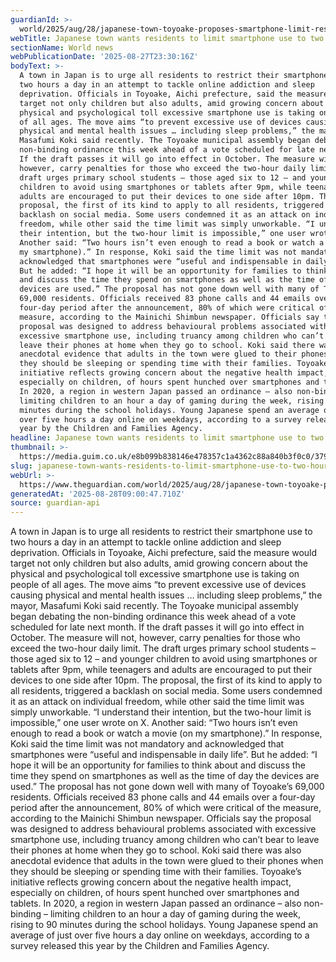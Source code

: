 ```yaml
---
guardianId: >-
  world/2025/aug/28/japanese-town-toyoake-proposes-smartphone-limit-residents-two-hours-day
webTitle: Japanese town wants residents to limit smartphone use to two hours a day
sectionName: World news
webPublicationDate: '2025-08-27T23:30:16Z'
bodyText: >-
  A town in Japan is to urge all residents to restrict their smartphone use to
  two hours a day in an attempt to tackle online addiction and sleep
  deprivation. Officials in Toyoake, Aichi prefecture, said the measure would
  target not only children but also adults, amid growing concern about the
  physical and psychological toll excessive smartphone use is taking on people
  of all ages. The move aims “to prevent excessive use of devices causing
  physical and mental health issues … including sleep problems,” the mayor,
  Masafumi Koki said recently. The Toyoake municipal assembly began debating the
  non-binding ordinance this week ahead of a vote scheduled for late next month.
  If the draft passes it will go into effect in October. The measure will not,
  however, carry penalties for those who exceed the two-hour daily limit. The
  draft urges primary school students – those aged six to 12 – and younger
  children to avoid using smartphones or tablets after 9pm, while teenagers and
  adults are encouraged to put their devices to one side after 10pm. The
  proposal, the first of its kind to apply to all residents, triggered a
  backlash on social media. Some users condemned it as an attack on individual
  freedom, while other said the time limit was simply unworkable. “I understand
  their intention, but the two-hour limit is impossible,” one user wrote on X.
  Another said: “Two hours isn’t even enough to read a book or watch a movie (on
  my smartphone).” In response, Koki said the time limit was not mandatory and
  acknowledged that smartphones were “useful and indispensable in daily life”.
  But he added: “I hope it will be an opportunity for families to think about
  and discuss the time they spend on smartphones as well as the time of day the
  devices are used.” The proposal has not gone down well with many of Toyoake’s
  69,000 residents. Officials received 83 phone calls and 44 emails over a
  four-day period after the announcement, 80% of which were critical of the
  measure, according to the Mainichi Shimbun newspaper. Officials say the
  proposal was designed to address behavioural problems associated with
  excessive smartphone use, including truancy among children who can’t bear to
  leave their phones at home when they go to school. Koki said there was also
  anecdotal evidence that adults in the town were glued to their phones when
  they should be sleeping or spending time with their families. Toyoake’s
  initiative reflects growing concern about the negative health impact,
  especially on children, of hours spent hunched over smartphones and tablets.
  In 2020, a region in western Japan passed an ordinance – also non-binding –
  limiting children to an hour a day of gaming during the week, rising to 90
  minutes during the school holidays. Young Japanese spend an average of just
  over five hours a day online on weekdays, according to a survey released this
  year by the Children and Families Agency.
headline: Japanese town wants residents to limit smartphone use to two hours a day
thumbnail: >-
  https://media.guim.co.uk/e8b099b838146e478357c1a4362c88a840b3f0c0/379_0_3785_3028/500.jpg
slug: japanese-town-wants-residents-to-limit-smartphone-use-to-two-hours-a-day
webUrl: >-
  https://www.theguardian.com/world/2025/aug/28/japanese-town-toyoake-proposes-smartphone-limit-residents-two-hours-day
generatedAt: '2025-08-28T09:00:47.710Z'
source: guardian-api
---
```

A town in Japan is to urge all residents to restrict their smartphone use to two hours a day in an attempt to tackle online addiction and sleep deprivation. Officials in Toyoake, Aichi prefecture, said the measure would target not only children but also adults, amid growing concern about the physical and psychological toll excessive smartphone use is taking on people of all ages. The move aims “to prevent excessive use of devices causing physical and mental health issues … including sleep problems,” the mayor, Masafumi Koki said recently. The Toyoake municipal assembly began debating the non-binding ordinance this week ahead of a vote scheduled for late next month. If the draft passes it will go into effect in October. The measure will not, however, carry penalties for those who exceed the two-hour daily limit. The draft urges primary school students – those aged six to 12 – and younger children to avoid using smartphones or tablets after 9pm, while teenagers and adults are encouraged to put their devices to one side after 10pm. The proposal, the first of its kind to apply to all residents, triggered a backlash on social media. Some users condemned it as an attack on individual freedom, while other said the time limit was simply unworkable. “I understand their intention, but the two-hour limit is impossible,” one user wrote on X. Another said: “Two hours isn’t even enough to read a book or watch a movie (on my smartphone).” In response, Koki said the time limit was not mandatory and acknowledged that smartphones were “useful and indispensable in daily life”. But he added: “I hope it will be an opportunity for families to think about and discuss the time they spend on smartphones as well as the time of day the devices are used.” The proposal has not gone down well with many of Toyoake’s 69,000 residents. Officials received 83 phone calls and 44 emails over a four-day period after the announcement, 80% of which were critical of the measure, according to the Mainichi Shimbun newspaper. Officials say the proposal was designed to address behavioural problems associated with excessive smartphone use, including truancy among children who can’t bear to leave their phones at home when they go to school. Koki said there was also anecdotal evidence that adults in the town were glued to their phones when they should be sleeping or spending time with their families. Toyoake’s initiative reflects growing concern about the negative health impact, especially on children, of hours spent hunched over smartphones and tablets. In 2020, a region in western Japan passed an ordinance – also non-binding – limiting children to an hour a day of gaming during the week, rising to 90 minutes during the school holidays. Young Japanese spend an average of just over five hours a day online on weekdays, according to a survey released this year by the Children and Families Agency.
